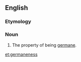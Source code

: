 ==English==

===Etymology===
{{suffix|en|germane|ness}}

===Noun===
{{en-noun|-}}

# The property of being [[germane]].

[[et:germaneness]]